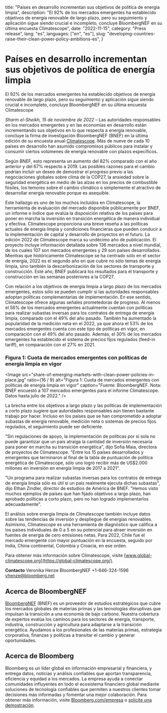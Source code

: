   title: "Países en desarrollo incrementan sus objetivos de política de energía limpia",
  description:
    "El 92% de los mercados emergentes ha establecido objetivos de energía renovable de largo plazo, pero su seguimiento y aplicación sigue siendo crucial e incompleto, concluye BloombergNEF en su última encuesta Climatescope",
  date: "2022-11-15",
  category: "Press release",
  lang: "es",
  languages: ["en", "es"],
  slug: "developing-countries-raise-their-clean-power-policy-ambitions-es",
}



# Países en desarrollo incrementan sus objetivos de política de energía limpia

El 92% de los mercados emergentes ha establecido objetivos de energía renovable de largo plazo, pero su seguimiento y aplicación sigue siendo crucial e incompleto, concluye BloombergNEF en su última encuesta Climatescope

_Sharm el-Sheikh, 15 de noviembre de 2022_ –  Las autoridades responsables en los mercados emergentes y en las economías en desarrollo están incrementando sus objetivos en lo que respecta a energía renovable, concluye la firma de investigación BloombergNEF (BNEF) en la última edición de su encuesta anual [Climatescope](https://global-climatescope.org/). Más de nueve de cada 10 países en desarrollo han asumido compromisos públicos para instalar y consumir ciertos volúmenes de energía renovable con plazos específicos.

Según BNEF, esto representa un aumento del 82% comparado con el año anterior y del 67% respecto a 2019. Las posibles razones para el cambio podrían incluir un deseo de demostrar el progreso previo a las negociaciones globales sobre clima de la COP27, la ansiedad sobre la seguridad energética en medio de las alzas en los precios de combustible fósiles, los temores sobre el cambio climático o simplemente el atractivo de desarrollar energía renovable porque es asequible.

Este hallazgo es uno de los muchos incluidos en Climatescope, la herramienta de evaluación del mercado disponible públicamente por BNEF, un informe e índice que evalúa la disposición relativa de los países para poner en marcha la inversión en transición energética de manera individual y efectiva. Climatescope proporciona una breve reseña a las políticas actuales de energía limpia y condiciones financieras que pueden conducir a la implementación de capital y desarrollo de proyectos en el futuro. La edición 2022 de Climatescope marca su undécimo año de publicación. El proyecto incluye información detallada sobre 136 mercados a nivel mundial, de los cuales 107 son mercados emergentes y 29 son países desarrollados. Mientras que históricamente Climatescope se ha centrado sólo en el sector de energía, 2022 es el segundo año en que cubre no sólo temas de energía limpia, sino también la descarbonización de los sectores de transporte y construcción. Este año, BNEF publicará los resultados para el transporte y construcción en las semanas posteriores a la COP27.

Con relación a los objetivos de energía limpia a largo plazo de los mercados emergentes, estos sólo se pueden cumplir si las autoridades responsables adoptan políticas complementarias de implementación. En ese sentido, Climatescope ofrece algunas señales prometedoras de progreso. Al menos el 56% de los mercados emergentes actualmente cuentan con políticas para realizar subastas inversas para los contratos de entrega de energía limpia, comparado con el 49% del año pasado. También ha aumentado la popularidad de la medición neta en el 2022, ya que ahora el 53% de los mercados emergentes cuenta con este tipo de políticas en vigor, en comparación con el 49% del año pasado. Además, el 30% de los mercados emergentes ha establecido el sistema de precios fijos regulados (feed-in tariff), en comparación con el 27% en 2021.

### Figura 1: Cuota de mercados emergentes con políticas de energía limpia en vigor

<Image
  src="share-of-emerging-markets-with-clean-power-policies-in-place.jpg"
  ratio={16 / 9}
  alt="Figura 1: Cuota de mercados emergentes con políticas de energía limpia en vigor"
  caption="Fuente: BloombergNEF. Nota: BNEF encuestó a 107 mercados emergentes para el informe Climatescope. Datos hasta julio de 2022."
/>

La brecha entre los objetivos a largo plazo y las políticas de implementación a corto plazo sugiere que autoridades responsables aún tienen bastante trabajo por hacer. Incluso en los países que se han comprometido a adoptar subastas de energía renovable, medición neta o sistemas de precios fijos regulados, el seguimiento puede ser deficiente.

"Sin regulaciones de apoyo, la implementación de políticas por sí sola no puede garantizar que un país atraiga la cantidad de inversión necesaria para poner en marcha su transición energética", dijo Sofia Maia, directora de proyectos de Climatescope. "Entre los 15 países desarrollados y emergentes que terminaron al final de la tabla de puntuación de política energética de Climatescope, sólo uno logró recibir más de US$2.000 millones en inversión en energía limpia de 2017 a 2021".

"Un programa para realizar subastas inversas para los contratos de entrega de energía limpia sólo es útil si un país realmente ejecuta dichas subastas", dijo Ethan Zindler, director de estudios de América de BNEF. "Hemos visto muchos ejemplos de países que han fijado objetivos a largo plazo, han aprobado políticas a corto plazo, pero no han logrado implementarlos adecuadamente".

El análisis sobre energía limpia de Climatescope también incluye datos sobre las tendencias de inversión y despliegue de energías renovables. Asimismo, Climatescope es una herramienta de diagnóstico que califica a los países individuales de 0 a 5 en su potencial para atraer inversión en fuentes de energía de cero emisiones netas. Para 2022, Chile fue el mercado emergente con mayor puntuación en la encuesta, seguido por India, China continental, Colombia y Croacia, en ese orden.

Para obtener más información sobre Climatescope, visite [www.global-climatescope.org](https://global-climatescope.org/).

**Contacto**
Veronika Henze
BloombergNEF
+1-646-324-1596
[vhenze@bloomberg.net](mailto:vhenze@bloomberg.net)

## Acerca de BloombergNEF

[BloombergNEF](https://about.bnef.com/) (BNEF) es un proveedor de estudios estratégicos que cubre los mercados globales de materias primas y las tecnologías disruptivas que impulsan la transición a una economía de bajo carbono. Nuestra cobertura de expertos evalúa los caminos para los sectores de energía, transporte, industria, construcción y agricultura para adaptarse a la transición energética. Ayudamos a los profesionales de las materias primas, estrategia corporativa, finanzas y políticas a transitar el cambio y generar oportunidades.

## Acerca de Bloomberg

Bloomberg es un líder global en información empresarial y financiera, y entrega datos, noticias y análisis confiables que aportan transparencia, eficiencia y equidad a los mercados. La empresa ayuda a conectar comunidades influyentes en todo el ecosistema financiero global mediante soluciones de tecnología confiables que permiten a nuestros clientes tomar decisiones más informadas y fomentar una mejor colaboración. Para obtener más información, visite [Bloomberg.com/empresa](https://www.bloomberg.com/company) o [solicite una demostración](https://www.bloomberg.com/professional/request-demo/?utm_source=bbg-pr&bbgsum=dg-ws-core-pr).
